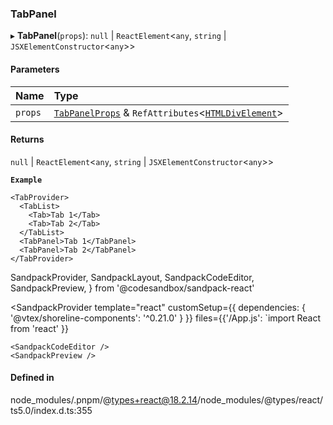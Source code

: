 ### TabPanel

▸ **TabPanel**(`props`): `null` \| `ReactElement`\<`any`, `string` \| `JSXElementConstructor`\<`any`\>\>

#### Parameters

| Name    | Type                                                                                                                           |
| :------ | :----------------------------------------------------------------------------------------------------------------------------- |
| `props` | [`TabPanelProps`](props.md) & `RefAttributes`\<[`HTMLDivElement`](https://developer.mozilla.org/docs/Web/API/HTMLDivElement)\> |

#### Returns

`null` \| `ReactElement`\<`any`, `string` \| `JSXElementConstructor`\<`any`\>\>

**`Example`**

```tsx copy showLineNumbers filename="example.tsx
<TabProvider>
  <TabList>
    <Tab>Tab 1</Tab>
    <Tab>Tab 2</Tab>
  </TabList>
  <TabPanel>Tab 1</TabPanel>
  <TabPanel>Tab 2</TabPanel>
</TabProvider>
```

SandpackProvider,
SandpackLayout,
SandpackCodeEditor,
SandpackPreview,
} from '@codesandbox/sandpack-react'

<SandpackProvider
template="react"
customSetup={{ dependencies: { '@vtex/shoreline-components': '^0.21.0' } }}
files={{'/App.js': `import React from 'react'
  }}

>   <SandpackLayout>

    <SandpackCodeEditor />
    <SandpackPreview />

  </SandpackLayout>
</SandpackProvider>

#### Defined in

node_modules/.pnpm/@types+react@18.2.14/node_modules/@types/react/ts5.0/index.d.ts:355
